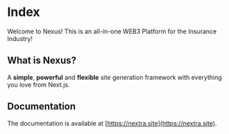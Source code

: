 # Index

Welcome to Nexus! This is an all-in-one WEB3 Platform for the Insurance Industry!

## What is Nexus?

A **simple**, **powerful** and **flexible** site generation framework with everything you love from Next.js.

## Documentation

The documentation is available at [https://nextra.site](https://nextra.site).
